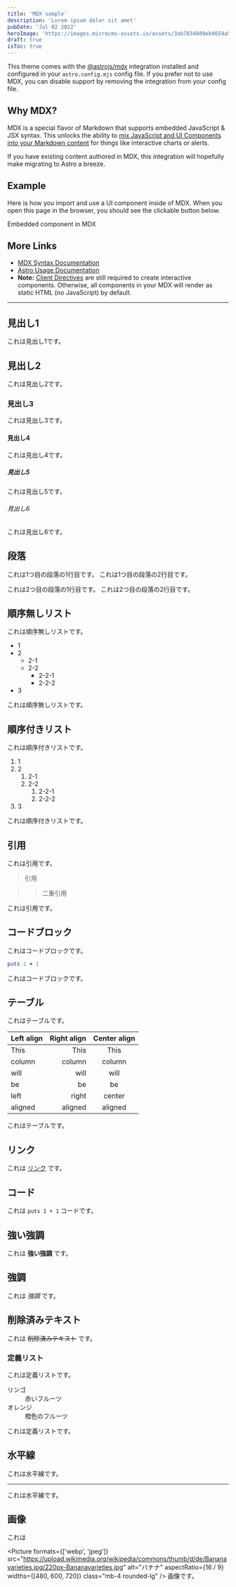 ```yaml
---
title: 'MDX sample'
description: 'Lorem ipsum dolor sit amet'
pubDate: 'Jul 02 2022'
heroImage: 'https://images.microcms-assets.io/assets/3ab7834809eb4654a5239e79fba895de/8607f2cc668f483abde9f94ef8d9b9c1/workOnDesk.png?fit=max&w=2048&fm=avif'
draft: true
isToc: true
---
```



This theme comes with the [@astrojs/mdx](https://docs.astro.build/en/guides/integrations-guide/mdx/) integration installed and configured in your `astro.config.mjs` config file. If you prefer not to use MDX, you can disable support by removing the integration from your config file.

## Why MDX?

MDX is a special flavor of Markdown that supports embedded JavaScript & JSX syntax. This unlocks the ability to [mix JavaScript and UI Components into your Markdown content](https://docs.astro.build/en/guides/markdown-content/#mdx-features) for things like interactive charts or alerts.

If you have existing content authored in MDX, this integration will hopefully make migrating to Astro a breeze.

## Example

Here is how you import and use a UI component inside of MDX.
When you open this page in the browser, you should see the clickable button below.


<HeaderLink href="#" onclick="alert('clicked!')">
  Embedded component in MDX
</HeaderLink>

## More Links

- [MDX Syntax Documentation](https://mdxjs.com/docs/what-is-mdx)
- [Astro Usage Documentation](https://docs.astro.build/en/guides/markdown-content/#markdown-and-mdx-pages)
- **Note:** [Client Directives](https://docs.astro.build/en/reference/directives-reference/#client-directives) are still required to create interactive components. Otherwise, all components in your MDX will render as static HTML (no JavaScript) by default.

---

## 見出し1

これは見出し1です。

## 見出し2

これは見出し2です。

### 見出し3

これは見出し3です。

#### 見出し4

これは見出し4です。

##### 見出し5

これは見出し5です。

###### 見出し6

これは見出し6です。

## 段落

これは1つ目の段落の1行目です。
これは1つ目の段落の2行目です。

これは2つ目の段落の1行目です。
これは2つ目の段落の2行目です。

## 順序無しリスト

これは順序無しリストです。

- 1
- 2
  - 2-1
  - 2-2
    - 2-2-1
    - 2-2-2
- 3

これは順序無しリストです。

## 順序付きリスト

これは順序付きリストです。

1. 1
1. 2
   1. 2-1
   1. 2-2
      1. 2-2-1
      1. 2-2-2
1. 3

これは順序付きリストです。

## 引用

これは引用です。

> 引用

> > 二重引用

これは引用です。

## コードブロック

これはコードブロックです。

```ruby
puts 1 + 1
```

これはコードブロックです。

## テーブル

これはテーブルです。

| Left align | Right align | Center align |
| :--------- | ----------: | :----------: |
| This       |        This |     This     |
| column     |      column |    column    |
| will       |        will |     will     |
| be         |          be |      be      |
| left       |       right |    center    |
| aligned    |     aligned |   aligned    |

これはテーブルです。

## リンク

これは [リンク](http://example.com) です。

## コード

これは `puts 1 + 1` コードです。

## 強い強調

これは **強い強調** です。

## 強調

これは _強調_ です。

## 削除済みテキスト

これは ~~削除済みテキスト~~ です。

### 定義リスト

これは定義リストです。

<dl>
  <dt>リンゴ</dt>
  <dd>赤いフルーツ</dd>
  <dt>オレンジ</dt>
  <dd>橙色のフルーツ</dd>
</dl>

これは定義リストです。

## 水平線

これは水平線です。

---

これは水平線です。

## 画像

これは

<Picture
  formats={['webp', 'jpeg']}
  src="https://upload.wikimedia.org/wikipedia/commons/thumb/d/de/Bananavarieties.jpg/220px-Bananavarieties.jpg"
  alt="バナナ"
  aspectRatio={16 / 9}
  widths={[480, 600, 720]}
  class="mb-4 rounded-lg"
/> 画像です。
